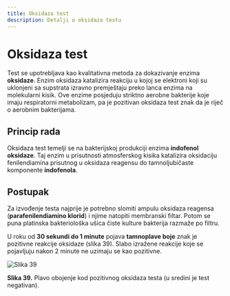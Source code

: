 ```yaml
---
title: Oksidaza test
description: Detalji o oksidaza testu
---
```


# Oksidaza test

Test se upotrebljava kao kvalitativna metoda za dokazivanje enzima **oksidaze**. Enzim oksidaza katalizira reakciju u kojoj se elektroni koji su uklonjeni sa supstrata izravno premještaju preko lanca enzima na molekularni kisik. Ove enzime posjeduju striktno aerobne bakterije koje imaju respiratorni metabolizam, pa je pozitivan oksidaza test znak da je riječ o aerobnim bakterijama.

## Princip rada

Oksidaza test temelji se na bakterijskoj produkciji enzima **indofenol oksidaze**. Taj enzim u prisutnosti atmosferskog kisika katalizira oksidaciju fenilendiamina prisutnog u oksidaza reagensu do tamnoljubičaste komponente **indofenola**.

## Postupak

Za izvođenje testa najprije je potrebno slomiti ampulu oksidaza reagensa (**parafenilendiamino klorid**) i njime natopiti membranski filtar. Potom se puna platinska bakteriološka ušica čiste kulture bakterija razmaže po filtru. 

U roku od **30 sekundi do 1 minute** pojava **tamnoplave boje** znak je pozitivne reakcije oksidaze (slika 39). Slabo izražene reakcije koje se pojavljuju nakon 2 minute ne uzimaju se kao pozitivne.

![Slika 39](/Images/slika39.jpg)

**Slika 39.** Plavo obojenje kod pozitivnog oksidaza testa (u sredini je test negativan).